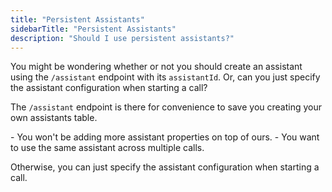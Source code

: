 ```yaml
---
title: "Persistent Assistants"
sidebarTitle: "Persistent Assistants"
description: "Should I use persistent assistants?"
---
```


You might be wondering whether or not you should create an assistant using the `/assistant` endpoint with its `assistantId`. Or, can you just specify the assistant configuration when starting a call?

The `/assistant` endpoint is there for convenience to save you creating your own assistants table.

<Accordion title="Use cases">
- You won't be adding more assistant properties on top of ours.
- You want to use the same assistant across multiple calls.
</Accordion>

Otherwise, you can just specify the assistant configuration when starting a call.
